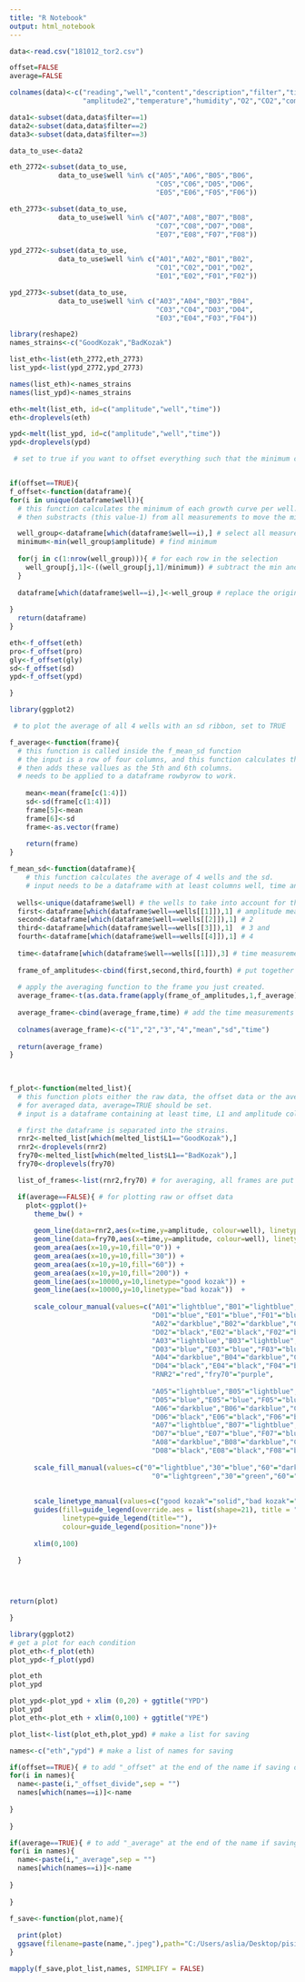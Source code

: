 ---
title: "R Notebook"
output: html_notebook
---

```{r}

data<-read.csv("181012_tor2.csv")

offset=FALSE
average=FALSE


```

```{r}
colnames(data)<-c("reading","well","content","description","filter","time","amplitude","phase",
                  "amplitude2","temperature","humidity","O2","CO2","comments")

data1<-subset(data,data$filter==1)
data2<-subset(data,data$filter==2)
data3<-subset(data,data$filter==3)

data_to_use<-data2

eth_2772<-subset(data_to_use,
            data_to_use$well %in% c("A05","A06","B05","B06",
                                    "C05","C06","D05","D06",
                                    "E05","E06","F05","F06"))

eth_2773<-subset(data_to_use,
            data_to_use$well %in% c("A07","A08","B07","B08",
                                    "C07","C08","D07","D08",
                                    "E07","E08","F07","F08"))

ypd_2772<-subset(data_to_use,
            data_to_use$well %in% c("A01","A02","B01","B02",
                                    "C01","C02","D01","D02",
                                    "E01","E02","F01","F02"))

ypd_2773<-subset(data_to_use,
            data_to_use$well %in% c("A03","A04","B03","B04",
                                    "C03","C04","D03","D04",
                                    "E03","E04","F03","F04"))


```

```{r}
library(reshape2)
names_strains<-c("GoodKozak","BadKozak")

list_eth<-list(eth_2772,eth_2773)
list_ypd<-list(ypd_2772,ypd_2773)

names(list_eth)<-names_strains
names(list_ypd)<-names_strains

eth<-melt(list_eth, id=c("amplitude","well","time"))
eth<-droplevels(eth)

ypd<-melt(list_ypd, id=c("amplitude","well","time"))
ypd<-droplevels(ypd)
```

```{r}
 # set to true if you want to offset everything such that the minimum of all the curves will be 1.  


if(offset==TRUE){
f_offset<-function(dataframe){
for(i in unique(dataframe$well)){ 
  # this function calculates the minimum of each growth curve per well.
  # then substracts (this value-1) from all measurements to move the min of the curve to 1.

  well_group<-dataframe[which(dataframe$well==i),] # select all measurements of a given well
  minimum<-min(well_group$amplitude) # find minimum
 
  for(j in c(1:nrow(well_group))){ # for each row in the selection
    well_group[j,1]<-((well_group[j,1]/minimum)) # subtract the min and add 1.
  }
  
  dataframe[which(dataframe$well==i),]<-well_group # replace the original dataframe with these new values.
  
}
  return(dataframe)
}

eth<-f_offset(eth)
pro<-f_offset(pro)
gly<-f_offset(gly)
sd<-f_offset(sd)
ypd<-f_offset(ypd)

}
```


```{r}
library(ggplot2)

 # to plot the average of all 4 wells with an sd ribbon, set to TRUE

f_average<-function(frame){ 
  # this function is called inside the f_mean_sd function
  # the input is a row of four columns, and this function calculates the mean and sd
  # then adds these vallues as the 5th and 6th columns. 
  # needs to be applied to a dataframe rowbyrow to work. 
  
    mean<-mean(frame[c(1:4)])
    sd<-sd(frame[c(1:4)])
    frame[5]<-mean
    frame[6]<-sd
    frame<-as.vector(frame)
    
    return(frame)
}

f_mean_sd<-function(dataframe){
    # this function calculates the average of 4 wells and the sd. 
    # input needs to be a dataframe with at least columns well, time and amplitude.
  
  wells<-unique(dataframe$well) # the wells to take into account for the calculation
  first<-dataframe[which(dataframe$well==wells[[1]]),1] # amplitude measurements of well 1
  second<-dataframe[which(dataframe$well==wells[[2]]),1] # 2 
  third<-dataframe[which(dataframe$well==wells[[3]]),1]  # 3 and
  fourth<-dataframe[which(dataframe$well==wells[[4]]),1] # 4
  
  time<-dataframe[which(dataframe$well==wells[[1]]),3] # time measurements of well 1, for plotting purposes. Otherwise I have no x axis to plot against. 
  
  frame_of_amplitudes<-cbind(first,second,third,fourth) # put together the four measurements per timepoint.
  
  # apply the averaging function to the frame you just created. 
  average_frame<-t(as.data.frame(apply(frame_of_amplitudes,1,f_average))) 
    
  average_frame<-cbind(average_frame,time) # add the time measurements to the frame
  
  colnames(average_frame)<-c("1","2","3","4","mean","sd","time")
  
  return(average_frame)
}
  
  

f_plot<-function(melted_list){
  # this function plots either the raw data, the offset data or the averaged data based on the input. 
  # for averaged data, average=TRUE should be set. 
  # input is a dataframe containing at least time, L1 and amplitude columns

  # first the dataframe is separated into the strains.  
  rnr2<-melted_list[which(melted_list$L1=="GoodKozak"),]
  rnr2<-droplevels(rnr2)
  fry70<-melted_list[which(melted_list$L1=="BadKozak"),]
  fry70<-droplevels(fry70)

  list_of_frames<-list(rnr2,fry70) # for averaging, all frames are put into a list

  if(average==FALSE){ # for plotting raw or offset data
    plot<-ggplot()+
      theme_bw() +
  
      geom_line(data=rnr2,aes(x=time,y=amplitude, colour=well), linetype=1,size=1, show.legend = FALSE) +
      geom_line(data=fry70,aes(x=time,y=amplitude, colour=well), linetype=2,size=1, show.legend = FALSE) +
      geom_area(aes(x=10,y=10,fill="0")) +
      geom_area(aes(x=10,y=10,fill="30")) +
      geom_area(aes(x=10,y=10,fill="60")) +
      geom_area(aes(x=10,y=10,fill="200")) +
      geom_line(aes(x=10000,y=10,linetype="good kozak")) +
      geom_line(aes(x=10000,y=10,linetype="bad kozak"))  +
      
      scale_colour_manual(values=c("A01"="lightblue","B01"="lightblue","C01"="lightblue",
                                   "D01"="blue","E01"="blue","F01"="blue",
                                   "A02"="darkblue","B02"="darkblue","C02"="darkblue",
                                   "D02"="black","E02"="black","F02"="black",
                                   "A03"="lightblue","B03"="lightblue","C03"="lightblue",
                                   "D03"="blue","E03"="blue","F03"="blue",
                                   "A04"="darkblue","B04"="darkblue","C04"="darkblue",
                                   "D04"="black","E04"="black","F04"="black",
                                   "RNR2"="red","fry70"="purple",
                                   
                                   "A05"="lightblue","B05"="lightblue","C05"="lightblue",
                                   "D05"="blue","E05"="blue","F05"="blue",
                                   "A06"="darkblue","B06"="darkblue","C06"="darkblue",
                                   "D06"="black","E06"="black","F06"="black",
                                   "A07"="lightblue","B07"="lightblue","C07"="lightblue",
                                   "D07"="blue","E07"="blue","F07"="blue",
                                   "A08"="darkblue","B08"="darkblue","C08"="darkblue",
                                   "D08"="black","E08"="black","F08"="black")) +
      
      scale_fill_manual(values=c("0"="lightblue","30"="blue","60"="darkblue","200"="black",
                                   "0"="lightgreen","30"="green","60"="darkgreen","200"="brown")) +
      
      
      scale_linetype_manual(values=c("good kozak"="solid","bad kozak"="longdash")) +
      guides(fill=guide_legend(override.aes = list(shape=21), title = "aTc[ng/mL]"), 
             linetype=guide_legend(title=""), 
             colour=guide_legend(position="none"))+
        
      xlim(0,100) 
  
  }

 


return(plot)

}

library(ggplot2)
# get a plot for each condition
plot_eth<-f_plot(eth)
plot_ypd<-f_plot(ypd)

plot_eth
plot_ypd

plot_ypd<-plot_ypd + xlim (0,20) + ggtitle("YPD")
plot_ypd
plot_eth<-plot_eth + xlim(0,100) + ggtitle("YPE")

plot_list<-list(plot_eth,plot_ypd) # make a list for saving

names<-c("eth","ypd") # make a list of names for saving

if(offset==TRUE){ # to add "_offset" at the end of the name if saving offset data
for(i in names){
  name<-paste(i,"_offset_divide",sep = "")
  names[which(names==i)]<-name
  
}
  
}

if(average==TRUE){ # to add "_average" at the end of the name if saving averaged data
for(i in names){
  name<-paste(i,"_average",sep = "")
  names[which(names==i)]<-name
  
}
  
}

f_save<-function(plot,name){
  
  print(plot)
  ggsave(filename=paste(name,".jpeg"),path="C:/Users/aslia/Desktop/pisi/ETH/master project/labbook/plots/sep18/180914_tor2_biolector")
}

mapply(f_save,plot_list,names, SIMPLIFY = FALSE)

```


```{r}

```

